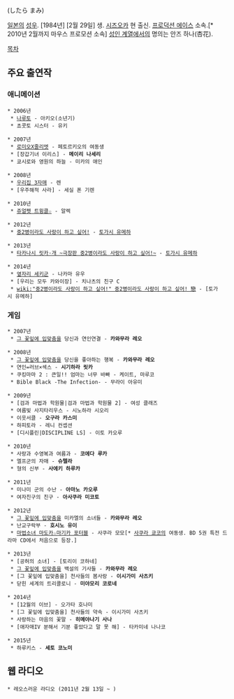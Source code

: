 {{{+1 設楽麻美 }}} (したら まみ)

[[일본]]의 [[성우]]. [1984년] [2월 29일] 생. [[시즈오카]] 현 출신. [[프로덕션 에이스]] 소속.[* 2010년 2월까지 마우스 프로모션 소속] [[에로게|성인 계열]]에서의 명의는 안즈 하나(杏花).

[[목차]]

== 주요 출연작 ==
=== 애니메이션 ===
 * 2006년
  * [[나루토]] - 아키오(소년기)
  * 쵸콧토 시스터 - 유키

 * 2007년
  * [[로미오X줄리엣]] - 페토르키오의 여동생
  * [장갑기녀 이리스] - '''메이리 나세리'''
  * 쿄시로와 영원의 하늘 - 미카의 애인

 * 2008년
  * [[우리집 3자매]] - 렌
  * [우주해적 사라] - 세실 폰 기렌

 * 2010년
  * [[쥬얼펫 트윙클☆]] - 알렉

 * 2012년
  * [[중2병이라도 사랑이 하고 싶어!]] - [[토가시 유메하]]

 * 2013년
  * [[중2병이라도 사랑이 하고 싶어!|타카나시 릿카·개 ~극장판 중2병이라도 사랑이 하고 싶어!~]] - [[토가시 유메하]]

 * 2014년
  * [[옆자리 세키군]] - 나카마 유우
  * [우리는 모두 카와이장] - 치나츠의 친구 C
  * [[wiki:"중2병이라도 사랑이 하고 싶어!" 중2병이라도 사랑이 하고 싶어! 戀]] - [토가시 유메하]

=== 게임 ===
 * 2007년
  * [[그 꽃잎에 입맞춤을]] 당신과 연인연결 - '''카와무라 레오'''

 * 2008년
  * [[그 꽃잎에 입맞춤을]] 당신을 좋아하는 행복 - '''카와무라 레오'''
  * 연인=러브×섹스 - '''시기하라 릿카'''
  * 쿠킹마마 2 : 큰일!! 엄마는 너무 바빠 - 케이트, 마루코
  * Bible Black -The Infection- - 무라이 아유미

 * 2009년
  * [검과 마법과 학원물|검과 마법과 학원물 2] - 여성 클래즈
  * 여름빛 사지타리우스 - 시노하라 시오리
  * 이웃서클 - '''오구라 카스미'''
  * 하피토라 - 레니 컨셉션
  * [디시플린|DISCIPLINE LS] - 이토 카오루

 * 2010년
  * 사랑과 수영복과 여름과 - '''코에다 루카'''
  * 엘프군의 자매 - '''슈텔라'''
  * 형의 신부 - '''사에키 하루카'''

 * 2011년
  * 미나미 군의 수난 - '''아마노 카오루'''
  * 여자친구의 친구 - '''아사쿠라 미코토'''

 * 2012년
  * [[그 꽃잎에 입맞춤을]] 미카엘의 소녀들 - '''카와무라 레오'''
  * 난교구락부 - '''호시노 유이'''
  * [[마법소녀 마도카☆마기카|마법소녀 마도카☆마기카 포터블]] - 사쿠라 모모[* [[사쿠라 쿄코]]의 여동생. BD 5권 특전 드라마 CD에서 처음으로 등장.]

 * 2013년
  * [공허의 소녀] - [토리이 코하네]
  * [[그 꽃잎에 입맞춤을]] 백설의 기사들 - '''카와무라 레오'''
  * [그 꽃잎에 입맞춤을] 천사들의 봄사랑 - '''이시가미 사츠키'''
  * 닫힌 세계의 트리콜로니 - '''미야모리 코로네'''

 * 2014년
  * [12월의 이브] - 오가타 호나미
  * [그 꽃잎에 입맞춤을] 천사들의 약속 - 이시가미 사츠키
  * 사랑하는 마음의 꽃말 - '''히메야나기 사나'''
  * [애자매IV 분해서 기분 좋았다고 말 못 해] - 타카미네 나나코

 * 2015년
  * 하루키스 - '''세토 코노미'''

== 웹 라디오 ==
 * 레오스러운 라디오 (2011년 2월 13일 ~ )
